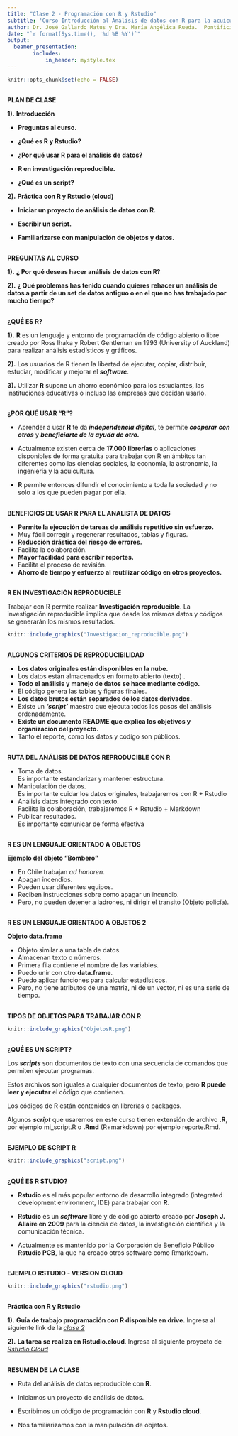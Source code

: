 ```yaml
---
title: "Clase 2 - Programación con R y Rstudio"
subtitle: 'Curso Introducción al Análisis de datos con R para la acuicultura'
author: Dr. José Gallardo Matus y Dra. María Angélica Rueda.  Pontificia Universidad Católica de Valparaíso  <jose.gallardo@pucv.cl>    
date: "`r format(Sys.time(), '%d %B %Y')`"
output: 
  beamer_presentation:
        includes:
            in_header: mystyle.tex
---
```


```r
knitr::opts_chunk$set(echo = FALSE)
```

## 
<div class="centered">
<div class="black">
**PLAN DE CLASE**
</div>
</div>

<div class="black">
**1).** **Introducción**
</div>

- **Preguntas al curso.**

- **¿Qué es R y Rstudio?**

- **¿Por qué usar R para el análisis de datos?**

- **R en investigación reproducible.**

- **¿Qué es un script?**

<div class="black">
**2).** **Práctica con R y Rstudio (cloud)**
</div>

- **Iniciar un proyecto de análisis de datos con R.**

- **Escribir un script.**

- **Familiarizarse con manipulación de objetos y datos.**


## 
<div class="centered">
<div class="black">
**PREGUNTAS AL CURSO**
</div>
</div>

<div class="black">
**1).** **¿ Por qué deseas hacer análisis de datos con R?**

**2).** **¿ Qué problemas has tenido cuando quieres rehacer un análisis de datos a partir de un set de datos antiguo o en el que no has trabajado por mucho tiempo?**
</div>

## 
<div class="centered">
<div class="black">

**¿QUÉ ES R?**

</div>
</div>

<div class="black">
**1).** **R** es un lenguaje y entorno de programación de código abierto o libre creado por Ross Ihaka y Robert Gentleman en 1993 (University of Auckland) para realizar análisis estadísticos y gráficos.


**2).** Los usuarios de R tienen la libertad de ejecutar, copiar, distribuir, estudiar, modificar y mejorar el **_software_**.

**3).** Utilizar **R** supone un ahorro económico para los estudiantes, las instituciones educativas o incluso las empresas que decidan usarlo.
</div>


## 
<div class="centered">
<div class="black">

**¿POR QUÉ USAR "R"?**

</div>
</div>

<div class="black">

- Aprender a usar **R** te da **_independencia digital_**, te permite **_cooperar con otros_** y **_beneficiarte de la ayuda de otro._**

- Actualmente existen cerca de **17.000 librerías** o aplicaciones disponibles de forma gratuita para trabajar con R en ámbitos tan diferentes como las ciencias sociales, la economía, la astronomía, la ingeniería y la acuicultura.

- **R** permite entonces difundir el conocimiento a toda la sociedad y no solo a los que pueden pagar por ella.
</div>

## 
<div class="centered">
<div class="black">

**BENEFICIOS DE USAR R PARA EL ANALISTA DE DATOS**

</div>
</div>

<div class="black">

- **Permite la ejecución de tareas de análisis repetitivo sin esfuerzo.**
- Muy fácil corregir y regenerar resultados, tablas y figuras.
- **Reducción drástica del riesgo de errores.**
- Facilita la colaboración.
- **Mayor facilidad para escribir reportes.**
- Facilita el proceso de revisión.
- **Ahorro de tiempo y esfuerzo al reutilizar código en otros proyectos.**
</div>

## 
<div class="centered">
<div class="black">

## 

**R EN INVESTIGACIÓN REPRODUCIBLE**

</div>
</div>

<div class="centered">
<div class="black">
Trabajar con R permite realizar **Investigación reproducible**. 
La investigación reproducible implica que desde los mismos datos y códigos se generarán los mismos resultados.

</div>
</div>
<div class="columns-1">
```r
knitr::include_graphics("Investigacion_reproducible.png")
```
</div>

## 
<div class="centered">
<div class="black">

**ALGUNOS CRITERIOS DE REPRODUCIBILIDAD**

</div>
</div>

<div class="black">
- **Los datos originales están disponibles en la nube.**
- Los datos están almacenados en formato abierto (texto) .
- **Todo el análisis y manejo de datos se hace mediante código.**
- El código genera las tablas y figuras finales.
- **Los datos brutos están separados de los datos derivados.**
- Existe un **_‘script’_** maestro que ejecuta todos los pasos del análisis ordenadamente.
- **Existe un documento README que explica los objetivos y organización del proyecto.**
- Tanto el reporte, como los datos y código son públicos.
</div>

## 

<div class="centered">
<div class="black">

**RUTA DEL ANÁLISIS DE DATOS REPRODUCIBLE CON R**

- Toma de datos.    
Es importante estandarizar y mantener estructura.   
- Manipulación de datos.  
Es importante cuidar los datos originales, trabajaremos con R + Rstudio  
- Análisis datos integrado con texto.  
Facilita la colaboración, trabajaremos R + Rstudio + Markdown
- Publicar resultados.  
Es importante comunicar de forma efectiva

</div>
</div>

## 
<div class="centered">
<div class="black">

**R ES UN LENGUAJE ORIENTADO A OBJETOS**

**Ejemplo del objeto "Bombero"**
</div>
</div>
<div class="columns-2">


<div class="black">
<div class="centered">

* En Chile trabajan *ad honoren*.
* Apagan incendios.
* Pueden usar diferentes equipos.
* Reciben instrucciones sobre como apagar un incendio.
* Pero, no pueden detener a ladrones, ni dirigir el transito (Objeto policía).

</div>
</div>
</div>

##

**R ES UN LENGUAJE ORIENTADO A OBJETOS 2**

**Objeto data.frame**
</div>
</div>
<div class="columns-2">


<div class="black">
<div class="centered">

* Objeto similar a una tabla de datos.
* Almacenan texto o números.
* Primera fila contiene el nombre de las variables.
* Puedo unir con otro **data.frame**.
* Puedo aplicar funciones para calcular estadísticos.
* Pero, no tiene atributos de una matriz, ni de un vector, ni es una serie de tiempo.
</div>
</div>
</div>

##

**TIPOS DE OBJETOS PARA TRABAJAR CON R**

</div>
</div>
```r
knitr::include_graphics("ObjetosR.png")
```
</div>


## 

<div class="centered">
<div class="black">

**¿QUÉ ES UN SCRIPT?**

</div>
</div>

<div class="black">

Los **_scripts_** son documentos de texto con una secuencia de comandos que permiten ejecutar programas.

Estos archivos son iguales a cualquier documentos de texto, pero **R puede leer y ejecutar** el código que contienen.

Los códigos de **R** están contenidos en librerías o packages.

Algunos **_script_** que usaremos en este curso tienen extensión de archivo **.R**, por ejemplo mi_script.R o **.Rmd** (R+markdown) por ejemplo reporte.Rmd.

</div>

## 

<div class="centered">
<div class="black">

**EJEMPLO DE SCRIPT R**
```r
knitr::include_graphics("script.png")
```
</div>
</div>

##

**¿QUÉ ES R STUDIO?**

</div>
</div>

<div class="black">

* **Rstudio** es el más popular entorno de desarrollo integrado (integrated development environment, IDE) para trabajar con **R**.

* **Rstudio** es un **_software_** libre y de código abierto creado por **Joseph J. Allaire en 2009** para la ciencia de datos, la investigación científica y la comunicación técnica.

* Actualmente es mantenido por la Corporación de Beneficio Público **Rstudio PCB**, la que ha creado otros software como Rmarkdown.
</div>

## 

<div class="centered">
<div class="black">

**EJEMPLO RSTUDIO - VERSION CLOUD**

```r
knitr::include_graphics("rstudio.png")
```
</div>
</div>

## 

<div class="centered">
<div class="black">

**Práctica con R y Rstudio**

</div>
</div>

<div class="black">
**1).** **Guía de trabajo programación con R disponible en drive.** Ingresa al siguiente link de la *[clase 2](https://drive.google.com/drive/folders/1SnGKboDxZllKlPap-BXWz7ojcSvC7o8t?usp=sharing)*

**2).** **La tarea se realiza en Rstudio.cloud**. Ingresa al siguiente proyecto de *[Rstudio.Cloud](https://rstudio.cloud/spaces/153136/project/2684759)* 

</div>


## 

<div class="centered">
<div class="black">

**RESUMEN DE LA CLASE**

</div>
</div>

<div class="black">

* Ruta del análisis de datos reproducible con **R**.

* Iniciamos un proyecto de análisis de datos.

* Escribimos un código de programación con **R** y **Rstudio cloud**.

* Nos familiarizamos con la manipulación de objetos.

</div>

